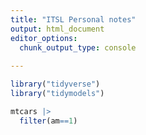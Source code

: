```yaml
---
title: "ITSL Personal notes"
output: html_document
editor_options:
  chunk_output_type: console
 
---
```


```r
library("tidyverse")
library("tidymodels")
```


```r
mtcars |> 
  filter(am==1)
```

